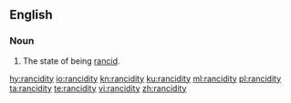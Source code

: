 ==English==
===Noun===
{{en-noun|~|rancidities}}

# The state of being [[rancid]].

[[hy:rancidity]]
[[io:rancidity]]
[[kn:rancidity]]
[[ku:rancidity]]
[[ml:rancidity]]
[[pl:rancidity]]
[[ta:rancidity]]
[[te:rancidity]]
[[vi:rancidity]]
[[zh:rancidity]]